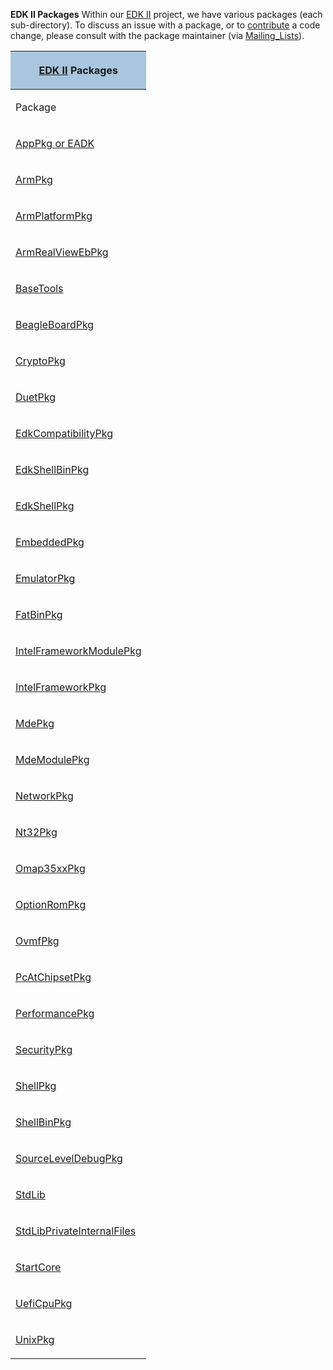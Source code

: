 '''EDK II Packages'''
Within our [[EDK2|EDK II]] project, we have various packages (each sub-directory).  To discuss an issue with a package, or to [[Code Contributions|contribute]] a code change, please consult with the package maintainer (via [[Mailing_Lists]]).


<div class="t_projects">
{|
! colspan="4" style="background-color:#a9c6dd" | [[EDK2|EDK II]] Packages
|-
! Package
! Description
! Maintainer
! Source Repository
|-
| [[EDKII_EADK | AppPkg or EADK]] 
| Provides UEFI applications based on [[StdLib]]
|<a href="mailto:darylm503@users.sourceforge.net?Subject=AppPkg Package>  darylm503</a>
|[https://svn.code.sf.net/p/edk2/code/trunk/edk2/AppPkg edk2/AppPkg]
|-
| [[ArmPkg]]
| Provides ARM architectural protocols common to most of ARM Platforms
|<a href="mailto:oliviermartin@users.sourceforge.net?Subject=ArmPkg Package>  oliviermartin</a>
|[https://svn.code.sf.net/p/edk2/code/trunk/edk2/ArmPkg edk2/ArmPkg]
|-
| [[ArmPlatformPkg]]
| Supports UEFI for ARM development boards and their drivers
|<a href="mailto:oliviermartin@users.sourceforge.net?Subject=ArmPlatform Package>  oliviermartin</a>
|[https://svn.code.sf.net/p/edk2/code/trunk/edk2/ArmPlatformPkg edk2/ArmPlatformPkg]
|-
| [[ArmRealViewEbPkg]]
| 
|<a href="mailto:oliviermartin@users.sourceforge.net?Subject=ArmRealViewEbPkg Package>  oliviermartin</a>
|[https://svn.code.sf.net/p/edk2/code/trunk/edk2/ArmRealViewEbPkg edk2/ArmRealViewEbPkg]
|-
| [[BaseTools]]
| Provides build related tools for both EDK and EDK2.
Also contains miscellaneous tools such as ECC and EOT.
|<a href="mailto:yingke@users.sourceforge.net?Subject=BaseToolsPkg Package>  yingke</a>
|[https://svn.code.sf.net/p/edk2/code/trunk/edk2/BaseToolsPkg edk2/BaseToolsPkg]
|-
| [[BeagleBoardPkg]]
| Provides UEFI support for the BeagleBoard platform
|<a href="mailto:oliviermartin@users.sourceforge.net?Subject=BeagleBoard Package>  oliviermartin</a>
|[https://svn.code.sf.net/p/edk2/code/trunk/edk2/BeagleBoardPkg edk2/BeagleBoardPkg]
|-
| [[CryptoPkg]]
| Several security features were introduced (e.g. Authenticated Variable Service, Driver Signing, etc) from UEFI 2.2+ (http://www.uefi.org). These security features highly depends on the cryptography and the CryptoPkg
|<a href="mailto:tye@users.sourceforge.net?Subject=CryptoPkg Package>  tye</a>
|[https://svn.code.sf.net/p/edk2/code/trunk/edk2/CryptoPkg edk2/CryptoPkg]
|-
| [[DuetPkg]]
|Developer's UEFI Emulation (DUET) on Edk2 - Boot to EFI Shell on legacy platform 
|<a href="mailto:niruiyu@users.sourceforge.net?Subject=DuetPkg Package>  niruiyu</a>
|[https://svn.code.sf.net/p/edk2/code/trunk/edk2/DuetPkg edk2/DuetPkg]
|-
| [[EdkCompatibilityPkg]]
| Provides header files and libraries that enble you to build 
the EDK module in UEFI 2.0 + Framework 0.9x mode with EDK II Build
|<a href="mailto:lgao4@users.sourceforge.net?Subject=EdkCompatibilityPkg Package>  lgao4</a>
|[https://svn.code.sf.net/p/edk2/code/trunk/edk2/EdkCompatibilityPkg edk2/EdkCompatibilityPkg]
|-
| [[EdkShellBinPkg]]
| Binary images of the EFI Shell 1.0 for IA32, X64 and IPF
|<a href="mailto:niruiyu@users.sourceforge.net?Subject=EdkShellBinPkg Package>  niruiyu</a>
|[https://svn.code.sf.net/p/edk2/code/trunk/edk2/EdkShellBinPkg edk2/EdkShellBinPkg]
|-
| [[EdkShellPkg]]
| Template for building the EFI Shell 1.0 with the EDK II build
|<a href="mailto:niruiyu@users.sourceforge.net?Subject=EdkShellPkg Package>  niruiyu</a>
|[https://svn.code.sf.net/p/edk2/code/trunk/edk2/EdkShellPkg edk2/EdkShellPkg]
|-
| [[EmbeddedPkg]]
| Provides protocol implementation for memory mapped controller and EBL
|<a href="mailto:oliviermartin@users.sourceforge.net?Subject=EmbeddedPkg Package>  oliviermartin</a>
|[https://svn.code.sf.net/p/edk2/code/trunk/edk2/EmbeddedPkg edk2/EmbeddedPkg]
|-
| [[EmulatorPkg]]
| This is a project to enable UEFI emulation within an OS environment
|<a href="mailto:andrewfish@users.sourceforge.net?Subject=EmulatorPkg Package>  andrewfish</a>,
<a href="mailto:jljusten@users.sourceforge.net?Subject=EmulatorPkg Package>  jljusten</a>
|[https://svn.code.sf.net/p/edk2/code/trunk/edk2/EmulatorPkg edk2/EmulatorPkg]
|-
| [[FatBinPkg]]
| Binary images for the Fat file system UEFI Driver
|<a href="mailto:niruiyu@users.sourceforge.net?Subject=FatBinPkg Package>  niruiyu</a>
|[https://svn.code.sf.net/p/edk2/code/trunk/edk2/FatBinPkg edk2/FatBinPkg]
|-
| [[IntelFrameworkModulePkg]]
| Intel Framework Module Package contains the definitions and module implementation
which follows Intel® Platform Innovation Framework for UEFI and EFI Specifications from http://www.intel.com/udk
|<a href="mailto:vanjeff@users.sourceforge.net?Subject=IntelFrameworkModulePkg Package>  vanjeff</a>
|[https://svn.code.sf.net/p/edk2/code/trunk/edk2/IntelFrameworkModulePkg edk2/IntelFrameworkModulePkg]
|-
| [[IntelFrameworkPkg]]
| This package provides definitions and libraries that comply to the Intel® Platform Innovation Framework for UEFI and EFI Specifications from http://www.intel.com/udk

|<a href="mailto:mdkinney@users.sourceforge.net?Subject=IntelFrameworkPkg Package>  mdkinney</a>
|[https://svn.code.sf.net/p/edk2/code/trunk/edk2/IntelFrameworkPkg edk2/IntelModulePkg]
|-
| [[MdePkg]]
| The Module Development Environment Package provides all definitions(including functions, MACROs, structures and library classes) and libraries instances, which are defined in MDE Specification.
It also provides the definitions(including PPIs/PROTOCOLs/GUIDs) of
EFI1.10/UEFI2.3.1/PI1.2 and some Industry Standards.


|<a href="mailto:mdkinney@users.sourceforge.net?Subject=MdePkg Package>  mdkinney</a>
|[https://svn.code.sf.net/p/edk2/code/trunk/edk2/MdePkg edk2/MdePkg]
|-
| [[MdeModulePkg]]
| This package provides the modules that conform to UEFI/PI http://www.uefi.org Industry standards. 
|<a href="mailto:erictian@users.sourceforge.net?Subject=MdeModulePkg Package>  erictian</a>
|[https://svn.code.sf.net/p/edk2/code/trunk/edk2/MdeModulePkg edk2/MdeModulePkg]
|-
| [[NetworkPkg]]
| NetworkPkg provides IPv6 network stack drivers, IPsec driver, PXE driver, iSCSI driver and necessary shell applications for network configuration 

|<a href="mailto:qianouyang@users.sourceforge.net?Subject=NetworkPkg Package>  qianouyang</a>
|[https://svn.code.sf.net/p/edk2/code/trunk/edk2/NetworkPkg edk2/NetworkPkg]
|-
| [[Nt32Pkg]]
| Sample Open source of a platform.  This package is used to use UEFI emulation on top of Windows
|<a href="mailto:niruiyu@users.sourceforge.net?Subject=Nt32Pkg Package>  niruiyu</a>
|[https://svn.code.sf.net/p/edk2/code/trunk/edk2/Nt32Pkg edk2/Nt32Pkg]
|-
| [[Omap35xxPkg]]
| Provides UEFI support for Texas Instrument OMAP35xx based platforms
|<a href="mailto:oliviermartin@users.sourceforge.net?Subject=Omap35xxPkg Package>  oliviermartin</a>
|[https://svn.code.sf.net/p/edk2/code/trunk/edk2/Omap35xxPkg edk2/Omap35xxPkg]
|-
| [[OptionRomPkg]]
| 
This package is designed to interoperate with the EDK II open source and this package is required to build PCI compliant Option ROM image for all CPU architectures, including EBC target. A single driver can support mixes of EFI 1.1, UEFI 2.0 and UEFI 2.1.

|<a href="mailto:niruiyu@users.sourceforge.net?Subject=OptionRomPkg Package>  niruiyu</a>
|[https://svn.code.sf.net/p/edk2/code/trunk/edk2/OptionRomPkg edk2/OptionRomPkg]
|-
| [[OVMF | OvmfPkg]]
| This is a project to enable UEFI support for Virtual Machines.
|<a href="mailto:jljusten@users.sourceforge.net?Subject=OvmfPkg Package>  jljusten</a>
|[https://svn.code.sf.net/p/edk2/code/trunk/edk2/OvmfPkg edk2/OvmfPkg]
|-
| [[PcAtChipsetPkg]]
| This package is designed to public interfaces and implementation which follows PcAt defacto standard.
|<a href="mailto:niruiyu@users.sourceforge.net?Subject=PcAtChipsetPkg Package>  niruiyu</a>
|[https://svn.code.sf.net/p/edk2/code/trunk/edk2/PcAtChipsetPkg edk2/PcAtChipsetPkg]
|-
| [[PerformancePkg]]
| Add performance measurement capabilities to your code
|<a href="mailto:darylm503@users.sourceforge.net?Subject=PerformancePkg Package>  darylm503</a>
|[https://svn.code.sf.net/p/edk2/code/trunk/edk2/PerformancePkg edk2/PerformancePkg]
|-
| [[SecurityPkg]]
| TPM, User identification (UID), secure boot and authenticated variable.
|<a href="mailto:gdong1@users.sourceforge.net?Subject=SecurityPkg Package>  gdong1</a>
|[https://svn.code.sf.net/p/edk2/code/trunk/edk2/SecurityPkg edk2/SecurityPkg]
|-
| [[ShellPkg]]
| Native EDKII implementation of a UEFI Shell 2.0.
|<a href="mailto:jcarsey@users.sourceforge.net?Subject=ShellPkg Package>  jcarsey</a>
|[https://svn.code.sf.net/p/edk2/code/trunk/edk2/ShellPkg edk2/ShellPkg]
| {{sfuser|jcarsey}}
| {{Edk2SubPkg|ShellPkg}}
|-
| [[ShellPkg | ShellBinPkg]]
| Binary image of UEFI Shell 2.0 based on [[ShellPkg]].
|<a href="mailto:jcarsey@users.sourceforge.net?Subject=ShellBinPkg Package>  jcarsey</a>
|[https://svn.code.sf.net/p/edk2/code/trunk/edk2/ShellBinPkg edk2/ShellBinPkg]
|-
| [[SourceLevelDebugPkg]]
| This package contains the source code to include the Source code debugger agent into a platform
| {{sfuser|vanjeff}}
| {{Edk2SubPkg|SourceLevelDebugPkg}}
|-
| [[StdLib]]
| Standard C Library implementation.
|<a href="mailto:jcarsey@users.sourceforge.net?Subject=StdLib Package>  jcarsey</a>
|[https://svn.code.sf.net/p/edk2/code/trunk/edk2/StdLib edk2/StdLib]
|-
| [[StdLib | StdLibPrivateInternalFiles]]
| Standard C Library implementation.
|<a href="mailto:jcarsey@users.sourceforge.net?Subject=StdLibPrivateInternalFiles Package>  jcarsey</a>
|[https://svn.code.sf.net/p/edk2/code/trunk/edk2/StdLibPrivateInternalFiles edk2/StdLibPrivateInternalFiles]
|-
| [[StartCore]]
| A UEFI application demonstrating use of the MpService protocol to start tasks running on multiple processor cores. Detects whether the Framework or PI compliant protocol is implemented and adjusts its behavior accordingly. 
|<a href="mailto:darylm503@users.sourceforge.net?Subject=StartCorePkg Package>  darylm503</a>
|[https://svn.code.sf.net/p/edk2/code/trunk/edk2/StartCorePkg edk2/StartCorePkg]
|-
| [[UefiCpuPkg]]
| This Package provides UEFI compatible CPU modules and libraries
|<a href="mailto:vanjeff@users.sourceforge.net?Subject=UefiCpuPkg Package>  vanjeff</a>
|[https://svn.code.sf.net/p/edk2/code/trunk/edk2/UefiCpuPkg edk2/UefiCpuPkg]
|-
| [[UnixPkg]]
| Provides a UEFI emulation environment which runs under Unix-like operating systems.
|<a href="mailto:jljusten@users.sourceforge.net?Subject=UnixPkg Package>  jljusten</a>
|[https://svn.code.sf.net/p/edk2/code/trunk/edk2/UnixPkg edk2/UnixPkg]
|}

</div>